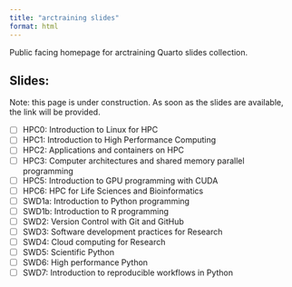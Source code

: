 ```yaml
---
title: "arctraining slides"
format: html
---
```


Public facing homepage for arctraining Quarto slides collection.

## Slides: 

Note: this page is under construction. As soon as the slides are available,
the link will be provided.

- [ ] HPC0: Introduction to Linux for HPC
- [ ] HPC1: Introduction to High Performance Computing
- [ ] HPC2: Applications and containers on HPC
- [ ] HPC3: Computer architectures and shared memory parallel programming
- [ ] HPC5: Introduction to GPU programming with CUDA
- [ ] HPC6: HPC for Life Sciences and Bioinformatics
- [ ] SWD1a: Introduction to Python programming
- [ ] SWD1b: Introduction to R programming
- [ ] SWD2: Version Control with Git and GitHub
- [ ] SWD3: Software development practices for Research
- [ ] SWD4: Cloud computing for Research
- [ ] SWD5: Scientific Python
- [ ] SWD6: High performance Python
- [ ] SWD7: Introduction to reproducible workflows in Python
